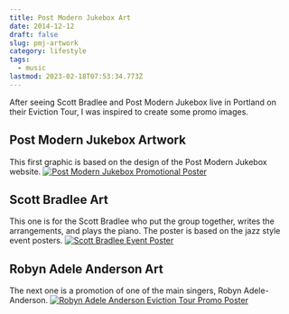 ```yaml
---
title: Post Modern Jukebox Art
date: 2014-12-12
draft: false
slug: pmj-artwork
category: lifestyle
tags:
  - music
lastmod: 2023-02-18T07:53:34.773Z
---
```


After seeing Scott Bradlee and Post Modern Jukebox live in Portland on their Eviction Tour, I was inspired to create some promo images.

## Post Modern Jukebox Artwork

This first graphic is based on the design of the Post Modern Jukebox website. [![Post Modern Jukebox Promotional Poster](https://res.cloudinary.com/joelmturner/f_auto,q_auto/blog/2014/12/PMJ-Promotional-Poster)](https://res.cloudinary.com/joelmturner/f_auto,q_auto/blog/2014/12/PMJ-Promotional-Poster)

## Scott Bradlee Art

This one is for the Scott Bradlee who put the group together, writes the arrangements, and plays the piano. The poster is based on the jazz style event posters. [![Scott Bradlee Event Poster](https://res.cloudinary.com/joelmturner/f_auto,q_auto/blog/2014/12/Scott-Bradlee-Event-Poster)](https://res.cloudinary.com/joelmturner/f_auto,q_auto/blog/2014/12/Scott-Bradlee-Event-Poster)

## Robyn Adele Anderson Art

The next one is a promotion of one of the main singers, Robyn Adele-Anderson. [![Robyn Adele Anderson Eviction Tour Promo Poster](https://res.cloudinary.com/joelmturner/f_auto,q_auto/blog/2014/12/Robyn-Eviction-Tour-Promo-Poster)](https://res.cloudinary.com/joelmturner/f_auto,q_auto/blog/2014/12/Robyn-Eviction-Tour-Promo-Poster)
